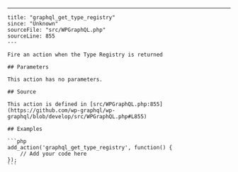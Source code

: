 ---
    title: "graphql_get_type_registry"
    since: "Unknown"
    sourceFile: "src/WPGraphQL.php"
    sourceLine: 855
    ---
    
    Fire an action when the Type Registry is returned
    
    ## Parameters
    
    This action has no parameters.
    
    ## Source

    This action is defined in [src/WPGraphQL.php:855](https://github.com/wp-graphql/wp-graphql/blob/develop/src/WPGraphQL.php#L855)

    ## Examples

    ```php
    add_action('graphql_get_type_registry', function() {
        // Add your code here
    });
    ```
    